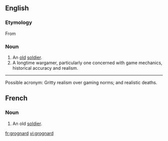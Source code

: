 ==English==

===Etymology===
From {{etyl|fr|en}} {{term|grognard||lang=fr|old soldier}}

===Noun===
{{en-noun}}

# An [[old]] [[soldier]].
# A longtime wargamer, particularly one concerned with game mechanics, historical accuracy and realism.
----

Possible acronym: Gritty realism over gaming norms; and realistic deaths.

==French==

===Noun===
{{fr-noun|m}}

# An old [[soldier]].

[[fr:grognard]]
[[vi:grognard]]